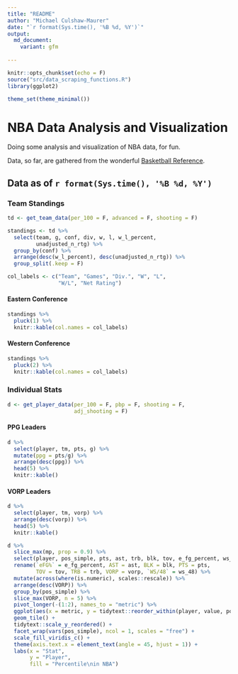 ```yaml
---
title: "README"
author: "Michael Culshaw-Maurer"
date: "`r format(Sys.time(), '%B %d, %Y')`"
output: 
  md_document:
    variant: gfm
  
---
```


```r
knitr::opts_chunk$set(echo = F)
source("src/data_scraping_functions.R")
library(ggplot2)

theme_set(theme_minimal())
```

# NBA Data Analysis and Visualization

Doing some analysis and visualization of NBA data, for fun.

Data, so far, are gathered from the wonderful [Basketball Reference](https://www.basketball-reference.com/).

## Data as of `r format(Sys.time(), '%B %d, %Y')`

### Team Standings

```r
td <- get_team_data(per_100 = F, advanced = F, shooting = F)

standings <- td %>% 
  select(team, g, conf, div, w, l, w_l_percent, 
         unadjusted_n_rtg) %>% 
  group_by(conf) %>% 
  arrange(desc(w_l_percent), desc(unadjusted_n_rtg)) %>% 
  group_split(.keep = F)

col_labels <- c("Team", "Games", "Div.", "W", "L",
                "W/L", "Net Rating")
```

#### Eastern Conference

```r
standings %>%
  pluck(1) %>% 
  knitr::kable(col.names = col_labels)
```

#### Western Conference

```r
standings %>%
  pluck(2) %>% 
  knitr::kable(col.names = col_labels)
```


### Individual Stats

```r
d <- get_player_data(per_100 = F, pbp = F, shooting = F,
                     adj_shooting = F)
```

#### PPG Leaders

```r
d %>% 
  select(player, tm, pts, g) %>% 
  mutate(ppg = pts/g) %>% 
  arrange(desc(ppg)) %>% 
  head(5) %>% 
  knitr::kable()
```

#### VORP Leaders

```r
d %>% 
  select(player, tm, vorp) %>% 
  arrange(desc(vorp)) %>% 
  head(5) %>% 
  knitr::kable()
```

```r
d %>% 
  slice_max(mp, prop = 0.9) %>% 
  select(player, pos_simple, pts, ast, trb, blk, tov, e_fg_percent, ws_48, vorp) %>% 
  rename(`eFG%` = e_fg_percent, AST = ast, BLK = blk, PTS = pts,
         TOV = tov, TRB = trb, VORP = vorp, `WS/48` = ws_48) %>% 
  mutate(across(where(is.numeric), scales::rescale)) %>% 
  arrange(desc(VORP)) %>% 
  group_by(pos_simple) %>% 
  slice_max(VORP, n = 5) %>% 
  pivot_longer(-(1:2), names_to = "metric") %>% 
  ggplot(aes(x = metric, y = tidytext::reorder_within(player, value, pos_simple), fill = value)) +
  geom_tile() +
  tidytext::scale_y_reordered() +
  facet_wrap(vars(pos_simple), ncol = 1, scales = "free") +
  scale_fill_viridis_c() +
  theme(axis.text.x = element_text(angle = 45, hjust = 1)) +
  labs(x = "Stat",
       y = "Player",
       fill = "Percentile\nin NBA")
```

